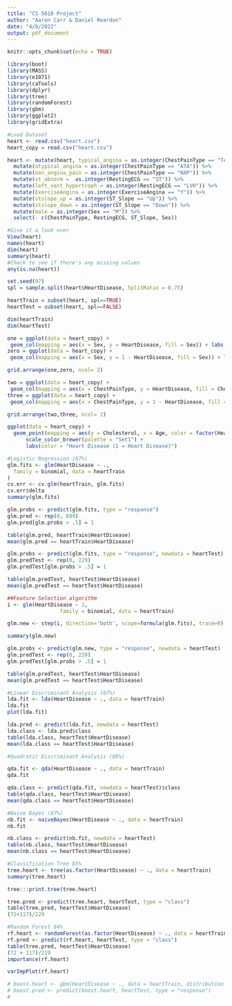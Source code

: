 ```yaml
---
title: "CS 5610 Project"
author: "Aaron Carr & Daniel Reardon"
date: "4/8/2022"
output: pdf_document
---
```


```r
knitr::opts_chunk$set(echo = TRUE)
```



```r
library(boot)
library(MASS)
library(e1071)
library(caTools)
library(dplyr)
library(tree)
library(randomForest)
library(gbm)
library(ggplot2)
library(gridExtra)
```



```r
#Load Dataset
heart <- read.csv("heart.csv")
heart_copy = read.csv("heart.csv")

heart <- mutate(heart, typical_angina = as.integer(ChestPainType == "TA")) %>%
  mutate(atypical_angina = as.integer(ChestPainType == "ATA")) %>%
  mutate(non_angina_pain = as.integer(ChestPainType == "NAP")) %>%
  mutate(st_abnorm =  as.integer(RestingECG == "ST")) %>%
  mutate(left_vent_hypertroph = as.integer(RestingECG == "LVH")) %>%
  mutate(ExerciseAngina = as.integer(ExerciseAngina == "Y")) %>%
  mutate(stslope_up = as.integer(ST_Slope == "Up")) %>%
  mutate(stslope_down = as.integer(ST_Slope == "Down")) %>%
  mutate(male = as.integer(Sex == "M")) %>%
  select(- c(ChestPainType, RestingECG, ST_Slope, Sex))

#Give it a look over
View(heart)
names(heart)
dim(heart)
summary(heart)
#Check to see if there's any missing values
any(is.na(heart))

set.seed(97)
spl = sample.split(heart$HeartDisease, SplitRatio = 0.75)

heartTrain = subset(heart, spl==TRUE)
heartTest = subset(heart, spl==FALSE)

dim(heartTrain)
dim(heartTest)
```

```r
one = ggplot(data = heart_copy) +
 geom_col(mapping = aes(x = Sex, y = HeartDisease, fill = Sex)) + labs(y = "Heart Disease")
zero = ggplot(data = heart_copy) +
 geom_col(mapping = aes(x = Sex, y = 1 - HeartDisease, fill = Sex)) + labs(y = "Non-Heart Disease")

grid.arrange(one,zero, ncol= 2)
```

```r
two = ggplot(data = heart_copy) +
 geom_col(mapping = aes(x = ChestPainType, y = HeartDisease, fill = ChestPainType)) + labs(y = "Heart Disease")
three = ggplot(data = heart_copy) +
 geom_col(mapping = aes(x = ChestPainType, y = 1 - HeartDisease, fill = ChestPainType)) + labs(y = "Non-Heart Disease")

grid.arrange(two,three, ncol= 2)
```

```r
ggplot(data = heart_copy) +
  geom_point(mapping = aes(y = Cholesterol, x = Age, color = factor(HeartDisease)))   +
      scale_color_brewer(palette = "Set1") +
      labs(color = "Heart Disease (1 = Heart Disease)")
```



```r
#Logistic Regression (87%)
glm.fits <- glm(HeartDisease ~ .,
  family = binomial, data = heartTrain
)
cv.err <- cv.glm(heartTrain, glm.fits)
cv.err$delta
summary(glm.fits)

glm.probs <- predict(glm.fits, type = "response")
glm.pred <- rep(0, 689)
glm.pred[glm.probs > .5] = 1

table(glm.pred, heartTrain$HeartDisease)
mean(glm.pred == heartTrain$HeartDisease)

glm.probs <- predict(glm.fits, type = "response", newdata = heartTest)
glm.predTest <- rep(0, 229)
glm.predTest[glm.probs > .5] = 1

table(glm.predTest, heartTest$HeartDisease)
mean(glm.predTest == heartTest$HeartDisease)

##Feature Selection algorithm
i <- glm(HeartDisease ~ 1,
                 family = binomial, data = heartTrain)

glm.new <- step(i, direction='both', scope=formula(glm.fits), trace=0)

summary(glm.new)

glm.probs <- predict(glm.new, type = "response", newdata = heartTest)
glm.predTest <- rep(0, 229)
glm.predTest[glm.probs > .5] = 1

table(glm.predTest, heartTest$HeartDisease)
mean(glm.predTest == heartTest$HeartDisease)

```



```r
#Linear Discriminant Analysis (87%)
lda.fit <- lda(HeartDisease ~ ., data = heartTrain)
lda.fit
plot(lda.fit)

lda.pred <- predict(lda.fit, newdata = heartTest)
lda.class <- lda.pred$class
table(lda.class, heartTest$HeartDisease)
mean(lda.class == heartTest$HeartDisease)
```



```r
#Quadratic Discriminant Analysis (86%)

qda.fit <- qda(HeartDisease ~ ., data = heartTrain)
qda.fit

qda.class <- predict(qda.fit, newdata = heartTest)$class
table(qda.class, heartTest$HeartDisease)
mean(qda.class == heartTest$HeartDisease)
```



```r
#Naive Bayes (87%)
nb.fit <- naiveBayes(HeartDisease ~ ., data = heartTrain)
nb.fit

nb.class <- predict(nb.fit, newdata = heartTest)
table(nb.class, heartTest$HeartDisease)
mean(nb.class == heartTest$HeartDisease)

```



```r
#Classification Tree 85%
tree.heart <- tree(as.factor(HeartDisease) ~ ., data = heartTrain)
summary(tree.heart)

tree:::print.tree(tree.heart)

tree.pred <- predict(tree.heart, heartTest, type = "class")
table(tree.pred, heartTest$HeartDisease)
(72+117)/229
```

```r
#Random Forest 84%
rf.heart <- randomForest(as.factor(HeartDisease) ~ ., data = heartTrain, importance = TRUE)
rf.pred <- predict(rf.heart, heartTest, type = "class")
table(tree.pred, heartTest$HeartDisease)
(72 + 117)/229
importance(rf.heart)

varImpPlot(rf.heart)
```

```r
# boost.heart <- gbm(HeartDisease ~ ., data = heartTrain, distribution = "bernoulli")
# boost.pred <- predict(boost.heart, heartTest, type = "response")
# 

```
